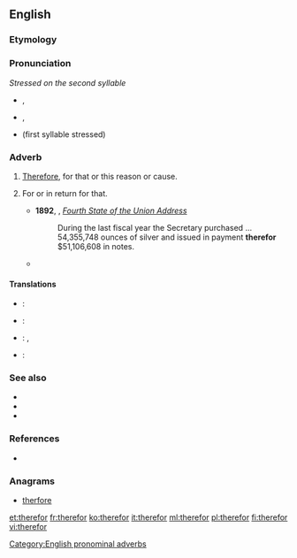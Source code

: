 ==English==

===Etymology===
{{compound|there|for|gloss1=that}}

===Pronunciation===
''Stressed on the second syllable''
* {{a|RP}} {{IPA|/ðɛəˈfɔː/}}, {{X-SAMPA|/"DE@fO:/}}
* {{a|GenAm}} {{IPA|/ðɛɹˈfɔɹ/}}, {{X-SAMPA|/"DErfOr/}}
* {{homophones|therefore}} (first syllable stressed)
{{rfp|lang=en|Are both senses pronounced the same? Were they ever pronounced the same?}}

===Adverb===
{{en-adv|-}}

# {{obsolete}} [[therefore|Therefore]], for that or this reason or cause.
# {{context|now|_|chiefly|_|in|_|legal}} For or in return for that.
#* '''1892''', {{w|Benjamin Harrison}}, ''[[wikisource:Benjamin Harrison's Fourth State of the Union Address|Fourth State of the Union Address]]''
#*: During the last fiscal year the Secretary purchased ... 54,355,748 ounces of silver and issued in payment '''therefor''' $51,106,608 in notes.
#* {{quote-journal|year=1997|date=August|volume=83|issue=8|page=117-128|title=Rules of procedure for approval of law schools by the American Bar Association.|journal=ABA Journal|passage=If the action is adverse to the applicant law school, the action letter shall contain the Committee's specific reasons '''therefor'''.}}

====Translations====
{{trans-see|therefore}}
{{trans-top|for or in return for or that}}
{{trans-mid}}
{{trans-bottom}}
{{trans-top|therefore}}
* {{ttbc|Dutch}}: {{t+|nl|daarvoor}}
* {{ttbc|French}}: {{t-|fr|c'est pourquoi}}
{{trans-mid}}
* {{ttbc|German}}: {{t+|de|dafür}}, {{t+|de|hierfür}}
* {{ttbc|Swedish}}: {{t+|sv|därför}}
{{trans-bottom}}

===See also===
* {{there-words}}
* {{here-words}}
* {{where-words}}

===References===
* {{R:Webster 1913}}

===Anagrams===
* [[therfore#English|therfore]]

[[Category:English pronominal adverbs]]

[[et:therefor]]
[[fr:therefor]]
[[ko:therefor]]
[[it:therefor]]
[[ml:therefor]]
[[pl:therefor]]
[[fi:therefor]]
[[vi:therefor]]